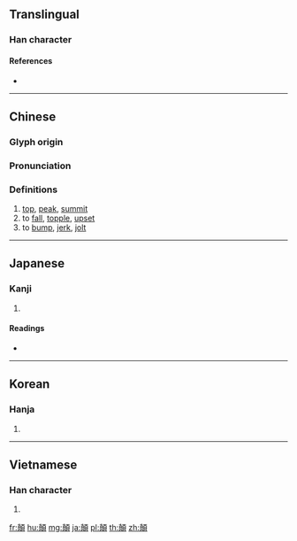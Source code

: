 {{character info/new}}
{{also|颠|顚}}
==Translingual==

===Han character===
{{Han char|rn=181|rad=頁|as=10|sn=19|four=21886|canj=JCMBC|ids=⿰真頁}}

====References====
* {{Han ref|kx=1408.060|dj=1926.060|hdz=74385.040|uh=985B|ud=39003|bh=C441|bd=50241}}

----

==Chinese==
{{zh-forms|s=颠|t2=顚}}

===Glyph origin===
{{Han etym}}

===Pronunciation===
{{zh-pron
|m=diān
|c=din1
|mc=y
|oc=y
|ma=
|cat=n,v
}}

===Definitions===
{{zh-hanzi}}

# [[top]], [[peak]], [[summit]]
# to [[fall]], [[topple]], [[upset]]
# to [[bump]], [[jerk]], [[jolt]]

----

==Japanese==

===Kanji===
{{ja-kanji|grade=|rs=頁10}}

# {{defn|lang=ja|sort=頁10}}

====Readings====
* {{ja-readings|on=[[てん]] (ten)|kun=[[いただき]] (itadaki), [[たおれる]] (taoreru)}}

----

==Korean==

===Hanja===
{{ko-hanja|hangeul=전|eumhun=|rv=jeon|mr=chŏn|y=cen}}

# {{defn|lang=ko|sort=頁10}}

----

==Vietnamese==

===Han character===
{{vi-hantu|[[điên]], [[đen]]|rs=頁10}}

# {{defn|lang=vi|sort=頁10}}

[[fr:顛]]
[[hu:顛]]
[[mg:顛]]
[[ja:顛]]
[[pl:顛]]
[[th:顛]]
[[zh:顛]]